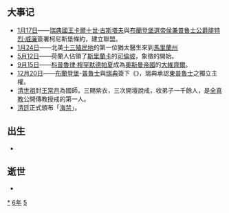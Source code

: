 {{yearTOC|1656|明'''[[永曆_(南明)|永曆]]十年'''；清'''[[顺治|顺治]]十三年'''；越南后黎朝'''[[盛德_(黎神宗)|盛德]]四年'''，莫朝'''[[顺德_(莫朝)|顺德]]十九年'''；日本'''[[明曆|明曆]]二年'''}}
== 大事记 ==
*[[1月17日|1月17日]]——[[瑞典國王|瑞典國王]][[卡爾十世·古斯塔夫|卡爾十世·古斯塔夫]]與[[腓特烈·威廉_(布蘭登堡)|布蘭登堡選帝侯兼普魯士公爵腓特烈·威廉]]簽署柯尼斯堡條約，建立聯盟。
*[[1月24日|1月24日]]——北美[[十三殖民地|十三殖民地]]的第一位猶太醫生{{link-en|雅可布·倫布洛佐|Jacob Lumbrozo}}來到[[馬里蘭州|馬里蘭州]]
*[[5月12日|5月12日]]——荷蘭人佔領了[[斯里蘭卡|斯里蘭卡]]的[[可倫坡|可倫坡]]，象徵{{link-en|荷屬錫蘭|Dutch Ceylon}}的開始。
*[[9月15日|9月15日]]——[[科普魯律·穆罕默德帕夏|科普魯律·穆罕默德帕夏]]成為[[奧斯曼帝國|奧斯曼帝國]]的[[大維齊爾|大維齊爾]]。
*[[12月20日|12月20日]]——[[布蘭登堡|布蘭登堡]]-[[普魯士|普魯士]]與[[瑞典|瑞典]]簽下《{{link-en|拉比傲條約|Treaty of Labiau}}》，瑞典承認[[東普魯士|東普魯士]]之獨立主權。
*[[清世祖|清世祖]]封[[王常月|王常月]]為國師，三賜紫衣，三次開壇說戒，收弟子一千餘人，是[[全真教|全真教]]公開傳教授戒的第一人。
*[[清廷|清廷]]正式頒布「[[海禁|海禁]]」。

== 出生 ==
*

== 逝世 ==
{{Wikisource year mention}}
*

[[Category:1656年|*]]
[[Category:1650年代|6年]]
[[Category:17世纪各年|5]]